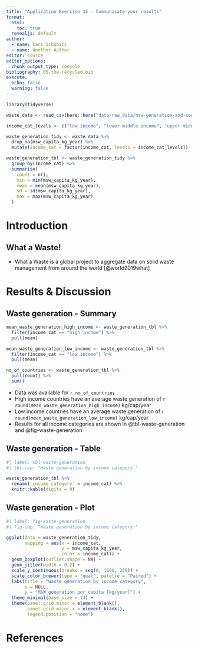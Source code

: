 ```yaml
---
title: "Application Exercise 15 - Communicate your results"
format:
  html:
    toc: true
  revealjs: default
author:
  - name: Lars Schöbitz
  - name: Another Author
editor: source
editor_options: 
  chunk_output_type: console
bibliography: 05-the-recycled.bib
execute:
  echo: false
  warning: false
---
```


```r
library(tidyverse)
```


```r
waste_data <- read_csv(here::here("data/raw_data/msw-generation-and-composition-by-income.csv"))
```

```r
income_cat_levels <- c("low income", "lower-middle income", "upper-middle income", "high income")

waste_generation_tidy <- waste_data %>% 
  drop_na(msw_capita_kg_year) %>% 
  mutate(income_cat = factor(income_cat, levels = income_cat_levels)) 

```

```r

waste_generation_tbl <- waste_generation_tidy %>% 
  group_by(income_cat) %>% 
  summarise(
    count = n(),
    min = min(msw_capita_kg_year),
    mean = mean(msw_capita_kg_year),
    sd = sd(msw_capita_kg_year),
    max = max(msw_capita_kg_year)
  )

```


# Introduction

## What a Waste!

- What a Waste is a global project to aggregate data on solid waste management from around the world [@world2019what]

# Results & Discussion

## Waste generation - Summary

```r
mean_waste_generation_high_income <- waste_generation_tbl %>% 
  filter(income_cat == "high income") %>% 
  pull(mean)

mean_waste_generation_low_income <- waste_generation_tbl %>% 
  filter(income_cat == "low income") %>% 
  pull(mean)

no_of_countries <- waste_generation_tbl %>% 
  pull(count) %>% 
  sum()

```

- Data was available for `r no_of_countries`
- High income countries have an average waste generation of `r round(mean_waste_generation_high_income)` kg/cap/year
- Low income countries have an average waste generation of `r round(mean_waste_generation_low_income)` kg/cap/year
- Results for all income categories are shown in @tbl-waste-generation and @fig-waste-generation

## Waste generation - Table

```r
#| label: tbl-waste-generation
#| tbl-cap: "Waste generation by income category."

waste_generation_tbl %>% 
  rename(`income category` = income_cat) %>% 
  knitr::kable(digits = 0)

```

## Waste generation - Plot

```r
#| label: fig-waste-generation
#| fig-cap: "Waste generation by income category."

ggplot(data = waste_generation_tidy,
       mapping = aes(x = income_cat, 
                     y = msw_capita_kg_year,
                     color = income_cat)) +
  geom_boxplot(outlier.shape = NA) +
  geom_jitter(width = 0.2) +
  scale_y_continuous(breaks = seq(0, 1600, 200)) +
  scale_color_brewer(type = "qual", palette = "Paired") +
  labs(title = "Waste generation by income category",
       x = NULL,
       y = "MSW generation per capita [kg/year]") +
  theme_minimal(base_size = 14) +
  theme(panel.grid.minor = element_blank(),
        panel.grid.major.x = element_blank(),
        legend.position = "none") 

```

# References

